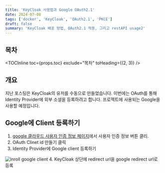 ```yaml
---
title: 'KeyCloak 사용법과 Google OAuth2.1'
date: 2024-07-08
tags: ['docker', 'KeyCloak', 'OAuth2.1', 'PKCE']
draft: false
summary: 'KeyCloak 배포 방법, OAuth2.1 적용, 그리고 restAPI usage2'
---
```


## 목차

<TOCInline toc={props.toc} exclude="목차" toHeading={(2, 3)} />

## 개요

지난 포스팅은 KeyCloak의 유저를 수동으로 만들었습니다. 이번에는 OAuth를 통해 Identity Provider에 외부 소셜을 등록하려고 합니다.
프로젝트에 사용되는 Google을 사용할 예정입니다.

## Google에 Client 등록하기

1. [google 클라우드 사용자 인증 정보 페이지](https://console.cloud.google.com/apis/credentials?project=aws-test-402302&hl=ko)에서 사용자 인증 정보 버튼 클리.
2. OAuth Clinet id 만들기 클릭
3. Identity Provider에 Google client 등록하기
  <img src="/static/images/security/keycloak-inroll-google-client.png" alt="inroll google client" />
4. KeyCloak 상단에 redirect url을 google redirect url로 등록